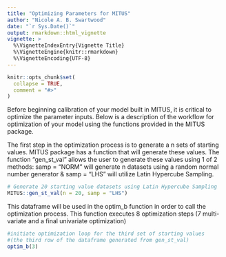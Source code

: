 ```yaml
---
title: "Optimizing Parameters for MITUS"
author: "Nicole A. B. Swartwood"
date: "`r Sys.Date()`"
output: rmarkdown::html_vignette
vignette: >
  %\VignetteIndexEntry{Vignette Title}
  %\VignetteEngine{knitr::rmarkdown}
  %\VignetteEncoding{UTF-8}
---
```

```r
knitr::opts_chunk$set(
  collapse = TRUE,
  comment = "#>"
)
```
Before beginning calibration of your model built in MITUS, it is critical to optimize the parameter inputs. Below is a description of the workflow for optimization of your model using the functions provided in the MITUS package. 

The first step in the optimization process is to generate a n sets of starting values. MITUS package has a function that will generate these values. The function "gen_st_val" allows the user to generate these values using 1 of 2 methods: samp = "NORM" will generate n datasets using a random normal number generator & samp = "LHS" will utilize Latin Hypercube Sampling.  

```r
# Generate 20 starting value datasets using Latin Hypercube Sampling 
MITUS::gen_st_val(n = 20, samp = "LHS") 
```

This dataframe will be used in the optim_b function in order to call the optimization process. This function executes 8 optimization steps (7 multi-variate and a final univariate optimization)

```r
#initiate optimization loop for the third set of starting values
#(the third row of the dataframe generated from gen_st_val)
optim_b(3)
```

